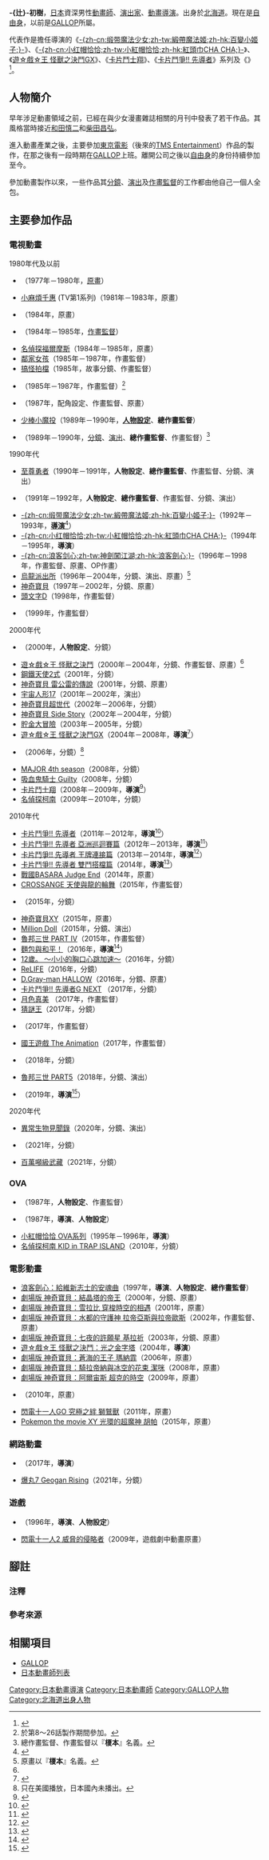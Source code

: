 {{multiple issues|
{{Notability Unreferenced|time=2020-12-09T09:58:36+00:00}}
{{Primarysources|time=2020-12-09T09:58:36+00:00}}
}}
{{noteTA|G1=Anime}}
{{japanese|japanese=辻 初樹|kana=つじ はつき|romaji=Tsuji Hatsuki}}
'''-{辻}-初樹'''{{BD|1950年|||}}，[[日本|日本]]資深男性[[動畫師|動畫師]]、[[戲劇|演出家]]、[[動畫|動畫]][[導演|導演]]。出身於[[北海道|北海道]]。現在是[[自由職業|自由身]]，以前是[[GALLOP_(動畫工作室)|GALLOP]]所屬。

代表作是擔任導演的《[[百變小姬子|-{zh-cn:缎带魔法少女;zh-tw:緞帶魔法姬;zh-hk:百變小姬子;}-]]》、《[[小紅帽恰恰|-{zh-cn:小红帽恰恰;zh-tw:小紅帽恰恰;zh-hk:紅頭巾CHA CHA;}-]]》、《[[遊戲王GX|遊☆戲☆王 怪獸之決鬥GX]]》、《[[卡片鬥士翔|卡片鬥士翔]]》、《[[卡片戰鬥先導者|卡片鬥爭!! 先導者]]》系列及《{{link-ja|魯邦三世：過去的監獄|ルパン三世 プリズン・オブ・ザ・パスト}}》<ref>{{Cite news|script-title=ja:テレビも映画も新作登場！「ルパン祭り 2019」金曜ロードSHOW！で2週連続放送決定！&初の3DCG映画公開！|newspaper=金曜ROAD Cinema Club|date=2019-10-20|url= https://kinro.ntv.co.jp/article/detail/20191018|accessdate=2019-10-20|language=ja}}</ref>。

== 人物簡介 ==
早年涉足動畫領域之前，已經在與少女漫畫雜誌相關的月刊中發表了若干作品。其風格當時接近[[和田慎二|和田慎二]]和[[柴田昌弘|柴田昌弘]]。

進入動畫產業之後，主要參加[[TMS娛樂|東京電影]]（後來的[[TMS娛樂|TMS Entertainment]]）作品的製作，在那之後有一段時期在[[GALLOP_(動畫工作室)|GALLOP]]上班。離開公司之後以[[自由職業|自由身]]的身份持續參加至今。

參加動畫製作以來，一些作品其[[分鏡|分鏡]]、[[戲劇|演出]]及[[作畫監督|作畫監督]]的工作都由他自己一個人全包。

== 主要參加作品 ==
=== 電視動畫 ===
; 1980年代及以前
* {{link-ja|魯邦三世 (TV第2系列)|ルパン三世 (TV第2シリーズ)}}（1977年－1980年，[[原畫|原畫]]）
* [[小麻煩千惠|小麻煩千惠]] (TV第1系列)（1981年－1983年，原畫）
* {{lang|ja|{{link-ja|チックンタックン|チックンタックン}}}}（1984年，原畫）
* {{link-ja|魯邦三世 PartIII|ルパン三世 PartIII}}（1984年－1985年，[[作畫監督|作畫監督]]）
* [[名偵探福爾摩斯|名偵探福爾摩斯]]（1984年－1985年，原畫）
* [[棒球英豪|鄰家女孩]]（1985年－1987年，作畫監督）
* [[搞怪拍檔|搞怪拍檔]]（1985年，故事分鏡、作畫監督）
* {{link-ja|高校！奇面組|ハイスクール!奇面組}}（1985年－1987年，作畫監督）<ref group="注">於第8～26話製作期間參加。</ref>
* {{link-ja|動畫三槍手|アニメ三銃士}}（1987年，配角設定、作畫監督、原畫）
* [[少棒小魔投|少棒小魔投]]（1989年－1990年，'''[[人物設計|人物設定]]'''、'''總作畫監督'''）
* {{link-ja|搞怪刑事|がきデカ}}（1989年－1990年，[[分鏡|分鏡]]、[[戲劇|演出]]、'''總作畫監督'''、作畫監督）<ref group="注">總作畫監督、作畫監督以『'''榎本{{lang|ja|たけあき}}'''』名義。</ref>

; 1990年代
* [[至尊勇者|至尊勇者]]（1990年－1991年，'''人物設定'''、'''總作畫監督'''、作畫監督、分鏡、演出）
* {{link-ja|電腦小奇俠|ゲンジ通信あげだま}}（1991年－1992年，'''人物設定'''、'''總作畫監督'''、作畫監督、分鏡、演出）
* [[百變小姬子|-{zh-cn:缎带魔法少女;zh-tw:緞帶魔法姬;zh-hk:百變小姬子;}-]]（1992年－1993年，'''[[導演|導演]]'''<ref>{{cite web|url=https://anime.eiga.com/program/103163/|title=緞帶魔法姬：作品情報|publisher=Anime Hack|accessdate=2020-12-09|language=ja}}</ref>）
* [[小紅帽恰恰|-{zh-cn:小红帽恰恰;zh-tw:小紅帽恰恰;zh-hk:紅頭巾CHA CHA;}-]]（1994年－1995年，'''導演'''）
* [[浪客剑心|-{zh-cn:浪客剑心;zh-tw:神劍闖江湖;zh-hk:浪客劍心;}-]]（1996年－1998年，作畫監督、原畫、OP作畫）
* [[烏龍派出所|烏龍派出所]]（1996年－2004年，分鏡、演出、原畫）<ref group="注" name="原畫">原畫以『'''榎本{{lang|ja|たけあき}}'''』名義。</ref>
* [[神奇寶貝_(1997-2002年動畫)|神奇寶貝]]（1997年－2002年，分鏡、原畫）
* [[頭文字D|頭文字D]]（1998年，作畫監督）
* {{link-ja|魔裝機神賽巴斯達 (電視動畫)|魔装機神サイバスター (テレビアニメ)|魔裝機神賽巴斯達}}（1999年，作畫監督）

; 2000年代
* {{link-ja|變形金剛：Car Robot|トランスフォーマー カーロボット}}（2000年，'''人物設定'''、分鏡）
* [[遊戲王－怪獸之決鬥|遊☆戲☆王 怪獸之決鬥]]（2000年－2004年，分鏡、作畫監督、原畫）<ref group="注" name="原畫" />
* [[鋼鐵天使|鋼鐵天使2式]]（2001年，分鏡）
* [[神奇寶貝_雷公雷的傳說|神奇寶貝 雷公雷的傳說]]（2001年，分鏡、原畫）
* [[宇宙人形17|宇宙人形17]]（2001年－2002年，演出）
* [[神奇寶貝超世代|神奇寶貝超世代]]（2002年－2006年，分鏡）
* [[週刊神奇寶貝放送局|神奇寶貝 Side Story]]（2002年－2004年，分鏡）
* [[貯金大冒險|貯金大冒險]]（2003年－2005年，分鏡）
* [[遊戲王GX|遊☆戲☆王 怪獸之決鬥GX]]（2004年－2008年，'''導演'''<ref>{{cite web|url=https://anime.eiga.com/program/102112/|title=遊☆戲☆王 怪獸之決鬥GX：作品情報|publisher=Anime Hack|accessdate=2020-12-09|language=ja}}</ref>）
* {{link-ja|遊☆戲☆王 怪獸之決鬥ALEX|遊☆戯☆王デュエルモンスターズALEX}}（2006年，分鏡）<ref group="注">只在美國播放，日本國內未播出。</ref>
* [[棒球大聯盟|MAJOR 4th season]]（2008年，分鏡）
* [[吸血鬼騎士|吸血鬼騎士 Guilty]]（2008年，分鏡）
* [[卡片鬥士翔|卡片鬥士翔]]（2008年－2009年，'''導演'''<ref>{{cite web|url=https://anime.eiga.com/program/102159/|title=卡片鬥士翔：作品情報|publisher=Anime Hack|accessdate=2020-12-09|language=ja}}</ref>）
* [[名偵探柯南_(動畫)|名偵探柯南]]（2009年－2010年，分鏡）

; 2010年代
* [[卡片戰鬥先導者|卡片鬥爭!! 先導者]]（2011年－2012年，'''導演'''<ref>{{cite web|url=https://anime.eiga.com/program/100317/|title=卡片鬥爭!! 先導者：作品情報|publisher=Anime Hack|accessdate=2020-12-09|language=ja}}</ref>）
* [[卡片戰鬥先導者|卡片鬥爭!! 先導者 亞洲巡迴賽篇]]（2012年－2013年，'''導演'''<ref>{{cite web|url=https://anime.eiga.com/program/102738/|title=卡片鬥爭!! 先導者 亞洲巡迴賽篇：作品情報|publisher=Anime Hack|accessdate=2020-12-09|language=ja}}</ref>）
* [[卡片戰鬥先導者|卡片鬥爭!! 先導者 王牌連接篇]]（2013年－2014年，'''導演'''<ref>{{cite web|url=https://anime.eiga.com/program/103557/|title=卡片鬥爭!! 先導者 王牌連接篇：作品情報|publisher=Anime Hack|accessdate=2020-12-09|language=ja}}</ref>）
* [[卡片戰鬥先導者|卡片鬥爭!! 先導者 雙鬥搭檔篇]]（2014年，'''導演'''<ref>{{cite web|url=https://anime.eiga.com/program/103886/|title=卡片鬥爭!! 先導者 雙鬥搭檔篇：作品情報|publisher=Anime Hack|accessdate=2020-12-09|language=ja}}</ref>）
* [[戰國BASARA系列|戰國BASARA Judge End]]（2014年，原畫）
* [[CROSSANGE_天使與龍的輪舞|CROSSANGE 天使與龍的輪舞]]（2015年，作畫監督）
* {{link-ja|英雄銀行|ヒーローバンク}}（2015年，分鏡）
* [[神奇寶貝XY|神奇寶貝XY]]（2015年，原畫）
* [[Million_Doll|Million Doll]]（2015年，分鏡、演出）
* [[魯邦三世_(2015年系列)|魯邦三世 PART IV]]（2015年，作畫監督）
* [[麵包與和平！|麵包與和平！]]（2016年，'''導演'''<ref>{{cite web|url=https://anime.eiga.com/program/105011/|title=麵包與和平！：作品情報|publisher=Anime Hack|accessdate=2020-12-09|language=ja}}</ref>）
* [[12歲。|12歲。 ～小小的胸口心跳加速～]]（2016年，分鏡）
* [[ReLIFE|ReLIFE]]（2016年，分鏡）
* [[驅魔少年|D.Gray-man HALLOW]]（2016年，分鏡、原畫）
* [[卡片戰鬥先導者|卡片鬥爭!! 先導者G NEXT]] （2017年，分鏡）
* [[月色真美|月色真美]] （2017年，作畫監督）
* [[猜謎王|猜謎王]]（2017年，分鏡）
* {{link-ja|便利商店情人|コンビニカレシ}}（2017年，作畫監督）
* [[國王遊戲_(小說)|國王遊戲 The Animation]]（2017年，作畫監督）
* {{link-ja|千銃士|千銃士}}（2018年，分鏡）
* [[魯邦三世_PART5|魯邦三世 PART5]]（2018年，分鏡、演出）
* {{link-ja|魯邦三世：過去的監獄|ルパン三世 プリズン・オブ・ザ・パスト}}（2019年，'''導演'''<ref>{{cite web|url=https://anime.eiga.com/program/108193/|title=魯邦三世：過去的監獄：作品情報|publisher=Anime Hack|accessdate=2020-12-09|language=ja}}</ref>）

; 2020年代
* [[異常生物見聞錄|異常生物見聞錄]]（2020年，分鏡、演出）
* {{link-ja|妖怪學園Y ～與N的遭遇～|妖怪学園Y 〜Nとの遭遇〜}}（2021年，分鏡）
* [[百萬噸級武藏|百萬噸級武藏]]（2021年，分鏡）

=== OVA ===
* {{link-ja|Maps (漫畫)#1987年（學研）版|マップス (OVA)#1987年（学研）版|Maps 星圖傳說傳說的徘徊星人們}}（1987年，'''人物設定'''、作畫監督）
* {{link-ja|夢幻紳士|夢幻紳士|夢幻紳士 冒險活劇篇}}（1987年，'''導演'''、'''人物設定'''）
* [[小紅帽恰恰|小紅帽恰恰 OVA系列]]（1995年－1996年，'''導演'''）
* [[名偵探柯南OVA|名偵探柯南 KID in TRAP ISLAND]]（2010年，分鏡）

=== 電影動畫 ===
* [[浪客劍心|浪客劍心：給維新志士的安魂曲]]（1997年，'''導演'''、'''人物設定'''、'''總作畫監督'''）
* [[神奇寶貝劇場版：結晶塔的帝王|劇場版 神奇寶貝：結晶塔的帝王]]（2000年，分鏡、原畫）
* [[神奇寶貝劇場版：雪拉比_穿梭時空的相遇|劇場版 神奇寶貝：雪拉比 穿梭時空的相遇]]（2001年，原畫）
* [[神奇寶貝劇場版：水都的守護神_拉帝亞斯與拉帝歐斯|劇場版 神奇寶貝：水都的守護神 拉帝亞斯與拉帝歐斯]]（2002年，作畫監督、原畫）
* [[神奇寶貝劇場版：七夜的許願星_基拉祈|劇場版 神奇寶貝：七夜的許願星 基拉祈]]（2003年，分鏡、原畫）
* [[遊戲王－怪獸之決鬥_光之金字塔|遊☆戲☆王 怪獸之決鬥：光之金字塔]]（2004年，'''導演'''）
* [[神奇寶貝劇場版：蒼海的王子_瑪納霏|劇場版 神奇寶貝：蒼海的王子 瑪納霏]]（2006年，原畫）
* [[神奇寶貝劇場版：騎拉帝納與冰空的花束_潔咪|劇場版 神奇寶貝：騎拉帝納與冰空的花束 潔咪]]（2008年，原畫）
* [[神奇寶貝劇場版：阿爾宙斯_超克的時空|劇場版 神奇寶貝：阿爾宙斯 超克的時空]]（2009年，原畫）
* {{link-ja|昆蟲物語 孤兒哈奇 ～勇氣的旋律～|昆虫物語 みつばちハッチ〜勇気のメロディ〜}}（2010年，原畫）
* [[閃電十一人GO_究極之絆_獅鷲獸|閃電十一人GO 究極之絆 獅鷲獸]]（2011年，原畫）
* [[Pokemon_the_movie_XY_光環的超魔神_胡帕|Pokemon the movie XY 光環的超魔神 胡帕]]（2015年，原畫）

=== 網路動畫 ===
* {{link-ja|超游世界|超游世界}}（2017年，'''導演'''）
* [[爆丸7|爆丸7 Geogan Rising]]（2021年，分鏡）

=== 遊戲 ===
* {{lang|ja|[[小紅帽恰恰|小紅帽恰恰 ～お騒がせ！パニックレース！～]]}}（1996年，'''導演'''、'''人物設定'''）
* [[閃電十一人2_威脅的侵略者|閃電十一人2 威脅的侵略者]]（2009年，遊戲劇中動畫原畫）

== 腳註 ==
=== 注釋 ===
{{reflist|group="注"}}

=== 參考來源 ===
{{reflist}}

== 相關項目 ==
* [[GALLOP_(動畫工作室)|GALLOP]]
* [[日本動畫師列表|日本動畫師列表]]

{{辻初樹執導作品}}
{{DEFAULTSORT:Tsuji Hatsuki}}
[[Category:日本動畫導演|Category:日本動畫導演]]
[[Category:日本動畫師|Category:日本動畫師]]
[[Category:GALLOP人物|Category:GALLOP人物]]
[[Category:北海道出身人物|Category:北海道出身人物]]